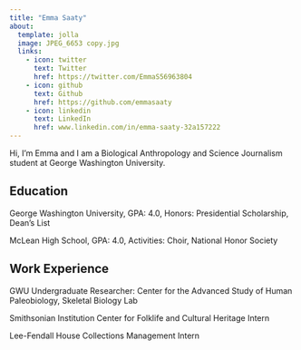 ```yaml
---
title: "Emma Saaty"
about:
  template: jolla
  image: JPEG_6653 copy.jpg
  links:
    - icon: twitter
      text: Twitter
      href: https://twitter.com/EmmaS56963804
    - icon: github
      text: Github
      href: https://github.com/emmasaaty
    - icon: linkedin
      text: LinkedIn
      href: www.linkedin.com/in/emma-saaty-32a157222
---
```


Hi, I'm Emma and I am a Biological Anthropology and Science Journalism student at George Washington University.

## Education

George Washington University, GPA: 4.0, Honors: Presidential Scholarship, Dean's List

McLean High School, GPA: 4.0, Activities: Choir, National Honor Society

## Work Experience

GWU Undergraduate Researcher: Center for the Advanced Study of Human Paleobiology, Skeletal Biology Lab

Smithsonian Institution Center for Folklife and Cultural Heritage Intern

Lee-Fendall House Collections Management Intern
